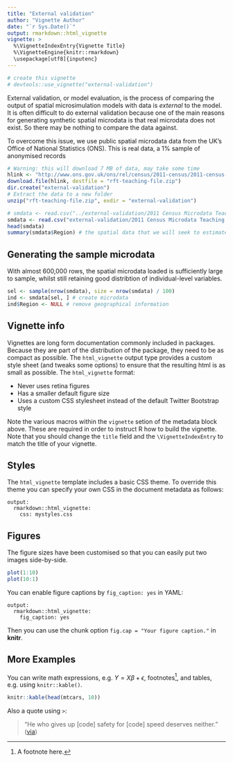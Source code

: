 ```yaml
---
title: "External validation"
author: "Vignette Author"
date: "`r Sys.Date()`"
output: rmarkdown::html_vignette
vignette: >
  %\VignetteIndexEntry{Vignette Title}
  %\VignetteEngine{knitr::rmarkdown}
  \usepackage[utf8]{inputenc}
---
```


```r
# create this vignette
# devtools::use_vignette("external-validation")
```


External validation, or model evaluation, is the process of comparing the output
of spatial microsimulation models with data is *external* to the model. It
is often difficult to do external validation because one of the main reasons
for generating synthetic spatial microdata is that real microdata does
not exist. So there may be nothing to compare the data against.

To overcome this issue, we use public spatial microdata data from the UK's Office
of National Statistics (ONS). This is real data, a 1% sample of anonymised
records 




```r
# Warning: this will download 7 MB of data, may take some time
hlink <- "http://www.ons.gov.uk/ons/rel/census/2011-census/2011-census-teaching-file/rft-teaching-file.zip"
download.file(hlink, destfile = "rft-teaching-file.zip")
dir.create("external-validation")
# Extract the data to a new folder
unzip("rft-teaching-file.zip", exdir = "external-validation")
```

```r
# smdata <- read.csv("../external-validation/2011 Census Microdata Teaching File.csv", skip = 1)
smdata <- read.csv("external-validation/2011 Census Microdata Teaching File.csv", skip = 1)
head(smdata)
summary(smdata$Region) # the spatial data that we will seek to estimate
```

## Generating the sample microdata

With almost 600,000 rows, the spatial microdata loaded is sufficiently large
to sample, whilst still retaining good distribtion of individual-level variables.

```r
sel <- sample(nrow(smdata), size = nrow(smdata) / 100)
ind <- smdata[sel, ] # create microdata
ind$Region <- NULL # remove geographical information
```





## Vignette info

Vignettes are long form documentation commonly included in packages. Because they are part of the distribution of the package, they need to be as compact as possible. The `html_vignette` output type provides a custom style sheet (and tweaks some options) to ensure that the resulting html is as small as possible. The `html_vignette` format:

- Never uses retina figures
- Has a smaller default figure size
- Uses a custom CSS stylesheet instead of the default Twitter Bootstrap style


Note the various macros within the `vignette` setion of the metadata block above. These are required in order to instruct R how to build the vignette. Note that you should change the `title` field and the `\VignetteIndexEntry` to match the title of your vignette.

## Styles

The `html_vignette` template includes a basic CSS theme. To override this theme you can specify your own CSS in the document metadata as follows:

    output: 
      rmarkdown::html_vignette:
        css: mystyles.css

## Figures

The figure sizes have been customised so that you can easily put two images side-by-side. 

```r
plot(1:10)
plot(10:1)
```

You can enable figure captions by `fig_caption: yes` in YAML:

    output:
      rmarkdown::html_vignette:
        fig_caption: yes

Then you can use the chunk option `fig.cap = "Your figure caption."` in **knitr**.

## More Examples

You can write math expressions, e.g. $Y = X\beta + \epsilon$, footnotes^[A footnote here.], and tables, e.g. using `knitr::kable()`.

```r
knitr::kable(head(mtcars, 10))
```

Also a quote using `>`:

> "He who gives up [code] safety for [code] speed deserves neither."
([via](https://twitter.com/hadleywickham/status/504368538874703872))
